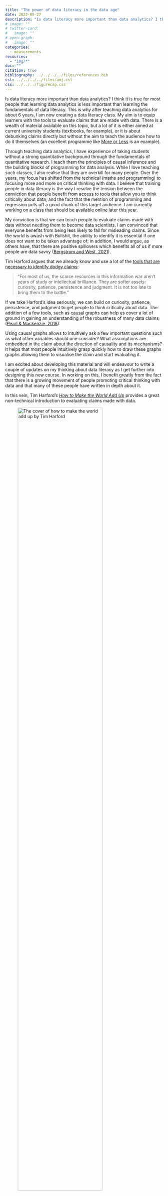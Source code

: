 ```yaml
---
title: "The power of data literacy in the data age"
date: 2022-05-27
description: "Is data literacy more important than data analytics? I think it is true for most people that learning data analytics is less important than learning the fundamentals of data literacy."
# image: ""
# twitter-card:
#   image: ""
# open-graph:
#   image: ""
categories:
  - measurements
resources:
  - "img/*"
doi: ""
citation: true
bibliography: ../../../../files/references.bib
csl: ../../../../files/amj.csl
css: ../../../figurecap.css
---
```


Is data literacy more important than data analytics? I think it is true for most people that learning data analytics is less important than learning the fundamentals of data literacy. This is why after teaching data analytics for about 6 years, I am now creating a data literacy class. My aim is to equip learners with the tools to evaluate claims that are made with data. There is a wealth of material available on this topic, but a lot of it is either aimed at current university students (textbooks, for example), or it is about debunking claims directly but without the aim to teach the audience how to do it themselves (an excellent programme like [More or Less](https://www.bbc.co.uk/programmes/b006qshd) is an example).

Through teaching data analytics, I have experience of taking students without a strong quantitative background through the fundamentals of quantitative research. I teach them the principles of causal inference and the building blocks of programming for data analysis. While I love teaching such classes, I also realise that they are overkill for many people. Over the years, my focus has shifted from the technical (maths and programming) to focusing more and more on critical thinking with data. I believe that training people in data literacy is the way I resolve the tension between the conviction that people benefit from access to tools that allow you to think critically about data, and the fact that the mention of programming and regression puts off a good chunk of this target audience. I am currently working on a class that should be available online later this year.

My conviction is that we can teach people to evaluate claims made with data without needing them to become data scientists. I am convinced that everyone benefits from being less likely to fall for misleading claims. Since the world is awash with Bullshit, the ability to identify it is essential if one does not want to be taken advantage of; in addition, I would argue, as others have, that there are positive spillovers which benefits all of us if more people are data savvy ([Bergstrom and West, 2021](https://uk.bookshop.org/p/books/calling-bullshit-west-and-bergstrom/7201619?ean=9780141987057&next=t&affiliate=7155)).

Tim Harford argues that we already know and use a lot of the [tools that are necessary to identify dodgy claims](https://www.ft.com/content/106da62a-f2aa-4a38-9ed3-008996cf4697):

> “For most of us, the scarce resources in this information war aren’t years of study or intellectual brilliance. They are softer assets: curiosity, patience, persistence and judgment. It is not too late to bring them to the battle.”

If we take Harford’s idea seriously, we can build on curiosity, patience, persistence, and judgment to get people to think critically about data. The addition of a few tools, such as causal graphs can help us cover a lot of ground in gaining an understanding of the robustness of many data claims ([Pearl & Mackenzie, 2018](https://uk.bookshop.org/p/books/the-book-of-why-pearl-and-mackenzie/7004642?ean=9780141982410&next=t&affiliate=7155)).

Using causal graphs allows to intuitively ask a few important questions such as what other variables should one consider? What assumptions are embedded in the claim about the direction of causality and its mechanisms? It helps that most people intuitively grasp quickly how to draw these graphs graphs allowing them to visualise the claim and start evaluating it.

I am excited about developing this material and will endeavour to write a couple of updates on my thinking about data literacy as I get further into designing this new course. In working on this, I benefit greatly from the fact that there is a growing movement of people promoting critical thinking with data and that many of these people have written in depth about it.

In this vein, Tim Harford’s [*How to Make the World Add Up*](https://uk.bookshop.org/p/books/how-to-make-the-world-add-up-ten-rules-for-thinking-differently-about-numbers-tim-harford/1844077?ean=9780349143866&next=t&affiliate=7155) provides a great non-technical introduction to evaluating claims made with data.

![The cover of how to make the world add up by Tim Harford](img/howtomaketheworldaddup.jpg){width=80% fig-alt="The cover of how to make the world add up by Tim Harford"}

[*Calling Bullshit*](https://uk.bookshop.org/p/books/calling-bullshit-west-and-bergstrom/7201619?ean=9780141987057&next=t&affiliate=7155) by Bergstrom and West provides a slightly more technical introduction to detecting bullshit.

![The cover of Calling Bullshit by Carl Bergstrom and Jevin West](img/callingbullshit.jpg){width=80% fig-alt="The cover of Calling Bullshit by Carl Bergstrom and Jevin West."}

Finally, both [*The Effect*](https://uk.bookshop.org/a/7155/9781032580227) by Nick Huntington-Klein, and [*Causal Inference, the Mixtape*](https://uk.bookshop.org/a/7155/9780300251685) provide material at the more technical end of the spectrum for data literacy.

![The cover of Causal Inference: the mixtape by Scott Cunningham](img/causalinferencethemixtape.jpg){width=80% fig-alt="The cover of Causal Inference: the mixtape by Scott Cunningham."}


## References

Bergstrom, C. T., & West, J. D. 2021. Calling bullshit : the art of scepticism in a data-driven world. London: Penguin Books.

Cunningham, S. 2021. Causal inference : the mixtape. New Haven, Connecticut: Yale University Press.

Harford, T. 2020. How to make the world add up: ten rules for thinking differently about numbers. London: The Bridge Street Press.

Huntington-Klein, N. 2022. The effect : an introduction to research design and causality. Boca Raton: CRC Press.

Pearl, J., & Mackenzie, D. 2018. The book of why : the new science of cause and effect. London: Allen Lane.

I generated the title of this article in part with GPT-3, OpenAI’s large-scale language-generation model. Upon generating draft language, I reviewed, edited, and revised the language and I take ultimate responsibility for the content of this publication.

Note: some of the links to books are affiliate links, this means that if you use them to make a purchase, I might receive a small commission.